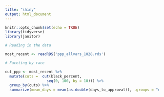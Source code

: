 ```yaml
---
title: "shiny"
output: html_document
---
```


```r
knitr::opts_chunk$set(echo = TRUE)
library(tidyverse)
library(janitor)
```


```r

# Reading in the data

most_recent <- readRDS('ppp_allvars_1028.rds')

# Faceting by race

cut_ppp <- most_recent %>%
  mutate(cuts =  cut(black_percent,
                   seq(0, 100, by = 10))) %>%
  group_by(cuts) %>%
  summarize(mean_days = mean(as.double(days_to_approval)), .groups = "drop")
```

